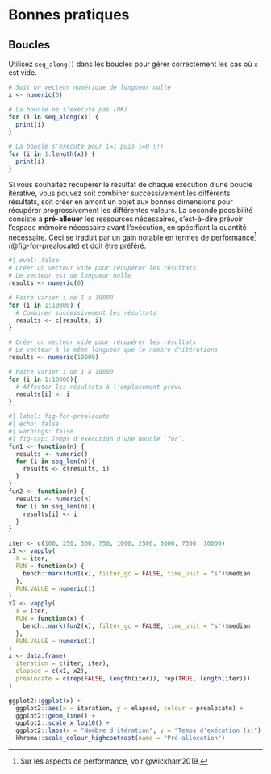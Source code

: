 # Bonnes pratiques {#sec-tips}
## Boucles {#sec-tips-loops}

Utilisez `seq_along()` dans les boucles pour gérer correctement les cas où `x` est vide.

```r
# Soit un vecteur numérique de longueur nulle
x <- numeric(0)

# La boucle ne s'exécute pas (OK)
for (i in seq_along(x)) {
  print(i)
}

# La boucle s'exécute pour i=1 puis i=0 (!)
for (i in 1:length(x)) {
  print(i)
}
```

Si vous souhaitez récupérer le résultat de chaque exécution d'une boucle itérative, vous pouvez soit combiner successivement les différents résultats, soit créer en amont un objet aux bonnes dimensions pour récupérer progressivement les différentes valeurs. La seconde possibilité consiste à **pré-allouer** les ressources nécessaires, c'est-à-dire prévoir l'espace mémoire nécessaire avant l'exécution, en spécifiant la quantité nécessaire. Ceci se traduit par un gain notable en termes de performance^[Sur les aspects de performance, voir @wickham2019.] (@fig-for-prealocate) et doit être préféré.

```r
#| eval: false
# Créer un vecteur vide pour récupérer les résultats
# Le vecteur est de longueur nulle
results <- numeric(0)

# Faire varier i de 1 à 10000
for (i in 1:10000) {
  # Combiner successivement les résultats
  results <- c(results, i)
}

# Créer un vecteur vide pour récupérer les résultats
# Le vecteur à la même longueur que le nombre d'itérations
results <- numeric(10000)

# Faire varier i de 1 à 10000
for (i in 1:10000){
  # Affecter les résultats à l'emplacement prévu
  results[i] <- i
}
```

```r
#| label: fig-for-prealocate
#| echo: false
#| warnings: false
#| fig-cap: Temps d'execution d'une boucle `for`.
fun1 <- function(n) {
  results <- numeric()
  for (i in seq_len(n)){
    results <- c(results, i)
  }
}
fun2 <- function(n) {
  results <- numeric(n)
  for (i in seq_len(n)){
    results[i] <- i
  }
}

iter <- c(100, 250, 500, 750, 1000, 2500, 5000, 7500, 10000)
x1 <- vapply(
  X = iter, 
  FUN = function(x) {
    bench::mark(fun1(x), filter_gc = FALSE, time_unit = "s")$median
  }, 
  FUN.VALUE = numeric(1)
)
x2 <- vapply(
  X = iter, 
  FUN = function(x) {
    bench::mark(fun2(x), filter_gc = FALSE, time_unit = "s")$median
  }, 
  FUN.VALUE = numeric(1)
)
x <- data.frame(
  iteration = c(iter, iter),
  elapsed = c(x1, x2),
  prealocate = c(rep(FALSE, length(iter)), rep(TRUE, length(iter)))
)

ggplot2::ggplot(x) +
  ggplot2::aes(x = iteration, y = elapsed, colour = prealocate) +
  ggplot2::geom_line() +
  ggplot2::scale_x_log10() +
  ggplot2::labs(x = "Nombre d'itération", y = "Temps d'exécution (s)") +
  khroma::scale_colour_highcontrast(name = "Pré-allocation")
```

